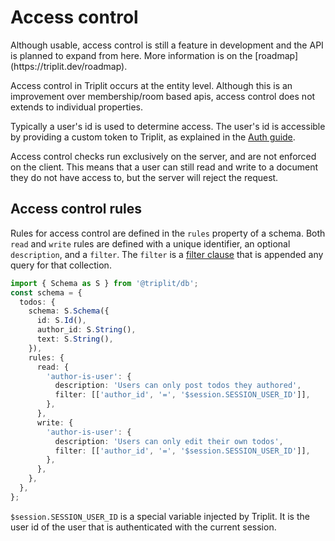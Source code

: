 
# Access control

<Callout type="info" emoji="ℹ️">
  Although usable, access control is still a feature in development and the API
  is planned to expand from here. More information is on the
  [roadmap](https://triplit.dev/roadmap).
</Callout>

Access control in Triplit occurs at the entity level. Although this is an improvement over membership/room based apis, access control does not extends to individual properties.

Typically a user's id is used to determine access. The user's id is accessible by providing a custom token to Triplit, as explained in the [Auth guide](/auth).

Access control checks run exclusively on the server, and are not enforced on the client. This means that a user can still read and write to a document they do not have access to, but the server will reject the request.

## Access control rules

Rules for access control are defined in the `rules` property of a schema. Both `read` and `write` rules are defined with a unique identifier, an optional `description`, and a `filter`. The `filter` is a [filter clause](/fetching-data/queries#filtering) that is appended any query for that collection.

```typescript
import { Schema as S } from '@triplit/db';
const schema = {
  todos: {
    schema: S.Schema({
      id: S.Id(),
      author_id: S.String(),
      text: S.String(),
    }),
    rules: {
      read: {
        'author-is-user': {
          description: 'Users can only post todos they authored',
          filter: [['author_id', '=', '$session.SESSION_USER_ID']],
        },
      },
      write: {
        'author-is-user': {
          description: 'Users can only edit their own todos',
          filter: [['author_id', '=', '$session.SESSION_USER_ID']],
        },
      },
    },
  },
};
```

`$session.SESSION_USER_ID` is a special variable injected by Triplit. It is the user id of the user that is authenticated with the current session.
